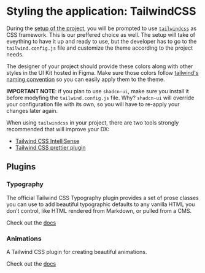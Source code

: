 
# Styling the application: TailwindCSS

During the [setup of the project](/docs/project-setup-nextjs-getting-started--docs), you will be prompted to use [`tailwindcss`](https://tailwindcss.com/docs/installation) as CSS framework. This is our preffered choice as well.
The setup will take of eveything to have it up and ready to use, but the developer has to go to the `tailwind.config.js` file and customize
the theme according to the project needs.

The designer of your project should provide these colors along with other styles in the UI Kit hosted in Figma. Make sure those colors follow
[tailwind's naming convention](https://tailwindcss.com/docs/customizing-colors) so you can easily apply them to the theme.

**IMPORTANT NOTE**: if you plan to use `shadcn-ui`, make sure you install it before modyfing the `tailwind.config.js` file.
Why? `shadcn-ui` will override your configuration file with its own, so you will have to re-apply your changes later again.

When using `tailwindcss` in your project, there are two tools strongly recommended that will improve your DX:

- [Tailwind CSS IntelliSense](https://marketplace.visualstudio.com/items?itemName=bradlc.vscode-tailwindcss)
- [Tailwind CSS prettier plugin](https://tailwindcss.com/blog/automatic-class-sorting-with-prettier)

## Plugins
### Typography
The official Tailwind CSS Typography plugin provides a set of prose classes you can use to add beautiful typographic defaults to any vanilla HTML you don’t control, like HTML rendered from Markdown, or pulled from a CMS.

Check out the [docs](https://tailwindcss.com/docs/typography-plugin)

### Animations
A Tailwind CSS plugin for creating beautiful animations.

Check out the [docs](https://github.com/jamiebuilds/tailwindcss-animate)